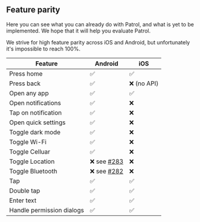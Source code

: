 ## Feature parity

Here you can see what you can already do with Patrol, and what is yet to be
implemented. We hope that it will help you evaluate Patrol.

We strive for high feature parity across iOS and Android, but unfortunately it's
impossible to reach 100%.

| **Feature**               | **Android**        | **iOS**     |
| ------------------------- | ------------------ | ----------- |
| Press home                | ✅                 | ✅          |
| Press back                | ✅                 | ❌ (no API) |
| Open any app              | ✅                 | ✅          |
| Open notifications        | ✅                 | ❌          |
| Tap on notification       | ✅                 | ❌          |
| Open quick settings       | ✅                 | ❌          |
| Toggle dark mode          | ✅                 | ❌          |
| Toggle Wi-Fi              | ✅                 | ❌          |
| Toggle Celluar            | ✅                 | ❌          |
| Toggle Location           | ❌ see [#283][283] | ❌          |
| Toggle Bluetooth          | ❌ see [#282][282] | ❌          |
| Tap                       | ✅                 | ✅          |
| Double tap                | ✅                 | ✅          |
| Enter text                | ✅                 | ✅          |
| Handle permission dialogs | ✅                 | ✅          |

[282]: https://github.com/leancodepl/patrol/issues/282
[283]: https://github.com/leancodepl/patrol/issues/283

